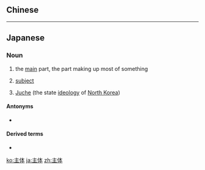 {{also|主體}}
==Chinese==
{{zh-see|主體}}

----

==Japanese==
{{ja-kanjitab|しゅ|たい|yomi=on}}

===Noun===
{{ja-noun|しゅたい|kyu=主體}}

# the [[main]] part, the part making up most of something
# {{lb|ja|philosophy|sort=しゅたい}} [[subject]]
# [[Juche]] (the state [[ideology]] of [[North Korea]])

====Antonyms====
* {{ja-r|客体|きゃくたい|gloss=[[object]]}}

====Derived terms====
* {{ja-r|主体的|しゅたいてき|gloss=[[proactive]], [[independent]]-minded; [[subjective]]}}

[[ko:主体]]
[[ja:主体]]
[[zh:主体]]
